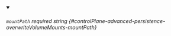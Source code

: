 
<details className="config-field" data-expandable="false" open>
<summary>

###### `mountPath` <span className="config-field-required" data-required="false">required</span> <span className="config-field-type">string</span> <span className="config-field-default"></span> <span className="config-field-enum"></span> {#controlPlane-advanced-persistence-overwriteVolumeMounts-mountPath}



</summary>



</details>
